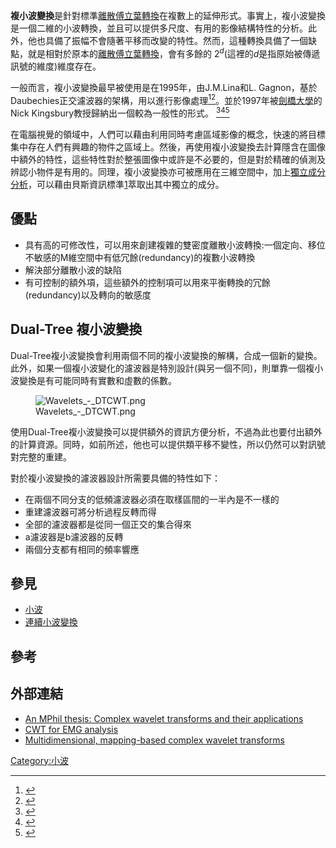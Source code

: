 {{Mergeto|複小波轉換}}
'''複小波變換'''是針對標準[[離散傅立葉轉換|離散傅立葉轉換]]在複數上的延伸形式。事實上，複小波變換是一個二維的小波轉換，並且可以提供多尺度、有用的影像結構特性的分析。此外，他也具備了振幅不會隨著平移而改變的特性。然而，這種轉換具備了一個缺點，就是相對於原本的[[離散傅立葉轉換|離散傅立葉轉換]]，會有多餘的 <math>2^d</math>(這裡的<math>d</math>是指原始被傳遞訊號的維度)維度存在。

一般而言，複小波變換最早被使用是在1995年，由J.M.Lina和L. Gagnon，基於Daubechies正交濾波器的架構，用以進行影像處理<ref>{{Cite journal|title=Image enhancement with symmetric Daubechies wavelets|author=|url=http://www.crim.ca/perso/langis.gagnon/articles/spie95.pdf|last=Lina|first=Jean-Marc|last2=Gagnon|first2=Langis|date=1995-01-01|journal=|issue=|doi=10.1117/12.217575|others=|year=|volume=2569|page=|pages=196–207|pmid=|access-date=2017-01-08|archive-url=https://web.archive.org/web/20160303175143/http://www.crim.ca/perso/langis.gagnon/articles/spie95.pdf|archive-date=2016-03-03|dead-url=yes}}</ref><ref>{{Cite journal|title=Image Processing with Complex Daubechies Wavelets|url=http://dx.doi.org/10.1023/A:1008274210946|last=Lina|first=Jean-Marc|date=1997-06-01|journal=J. Math. Imaging Vis.|issue=3|doi=10.1023/A:1008274210946|volume=7|pages=211–223|issn=0924-9907}}</ref>。並於1997年被[[劍橋大學|劍橋大學]]的Nick Kingsbury教授歸納出一個較為一般性的形式。 <ref>{{cite conference
|author = N. G. Kingsbury
|title = Image processing with complex wavelets
|booktitle = Phil. Trans. Royal Society London
|location = London
|url = http://citeseer.ist.psu.edu/kingsbury97image.html
|date = September 1999
|access-date = 2017-01-08
|archive-date = 2008-02-09
|archive-url = https://web.archive.org/web/20080209171001/http://citeseer.ist.psu.edu/kingsbury97image.html
|dead-url = no
}}</ref><ref>{{cite journal
|first = N G
|last = Kingsbury
|date = May 2001
|volume = 10
|issue = 3
|pages = 234–253
|journal = Journal of Applied and Computational Harmonic Analysis
|title = Complex wavelets for shift invariant analysis and filtering of signals
|url = http://www-sigproc.eng.cam.ac.uk/%7Engk/publications/ngk_ACHApap.pdf
|format = PDF
|doi = 10.1006/acha.2000.0343
|access-date = 2017-01-08
|archive-date = 2012-09-07
|archive-url = https://web.archive.org/web/20120907130716/http://www-sigproc.eng.cam.ac.uk/~ngk/publications/ngk_ACHApap.pdf
|dead-url = no
}}</ref><ref>{{cite journal
 |first        = Ivan W.
 |last         = Selesnick
 |author2      = Baraniuk, Richard G.
 |author3      = Kingsbury, Nick G.
 |title        = The Dual-Tree Complex Wavelet Transform
 |date         = November 2005
 |volume       = 22
 |issue        = 6
 |pages        = 123–151
 |journal      = IEEE Signal Processing Magazine
 |url          = http://www-sigproc.eng.cam.ac.uk/%7Engk/publications/ngk_SPmag_nov05.pdf
 |format       = PDF
 |doi          = 10.1109/MSP.2005.1550194
 |access-date  = 2017-01-08
 |archive-date = 2013-07-18
 |archive-url  = https://web.archive.org/web/20130718095300/http://www-sigproc.eng.cam.ac.uk/%7Engk/publications/ngk_SPmag_nov05.pdf
 |dead-url     = no
}}</ref>

在電腦視覺的領域中，人們可以藉由利用同時考慮區域影像的概念，快速的將目標集中存在人們有興趣的物件之區域上。然後，再使用複小波變換去計算隱含在圖像中額外的特性，這些特性對於整張圖像中或許是不必要的，但是對於精確的偵測及辨認小物件是有用的。同理，複小波變換亦可被應用在三維空間中，加上[[獨立成分分析|獨立成分分析]]，可以藉由貝斯資訊標準[http://www.springerlink.com/(t0ojvoayxrkdyk55vru2g245)/app/home/contribution.asp?referrer=parent&backto=issue,51,56;journal,180,3824;linkingpublicationresults,1:105633,1]{{Dead link|date=2020年1月 |bot=InternetArchiveBot |fix-attempted=yes }}萃取出其中獨立的成分。

== 優點 ==
* 具有高的可修改性，可以用來創建複雜的雙密度離散小波轉換:一個定向、移位不敏感的M維空間中有低冗餘(redundancy)的複數小波轉換
* 解決部分離散小波的缺陷
* 有可控制的額外項，這些額外的控制項可以用來平衡轉換的冗餘(redundancy)以及轉向的敏感度

== Dual-Tree 複小波變換 ==
Dual-Tree複小波變換會利用兩個不同的複小波變換的解構，合成一個新的變換。此外，如果一個複小波變化的濾波器是特別設計(與另一個不同)，則單靠一個複小波變換是有可能同時有實數和虛數的係數。

[[Image:Wavelets_-_DTCWT.png|frame]]

使用Dual-Tree複小波變換可以提供額外的資訊方便分析，不過為此也要付出額外的計算資源。同時，如前所述，他也可以提供類平移不變性，所以仍然可以對訊號對完整的重建。

對於複小波變換的濾波器設計所需要具備的特性如下：
* 在兩個不同分支的低頻濾波器必須在取樣區間的一半內是不一樣的
* 重建濾波器可將分析過程反轉而得
* 全部的濾波器都是從同一個正交的集合得來
* a濾波器是b濾波器的反轉
* 兩個分支都有相同的頻率響應

== 參見 ==
* [[小波|小波]]
* [[連續小波變換|連續小波變換]]

== 參考 ==
{{reflist}}

== 外部連結 ==
* [https://web.archive.org/web/20160303195941/http://www.wavelet.org/phpBB2/viewtopic.php?t=7584 An MPhil thesis: Complex wavelet transforms and their applications]
* [http://eprints.soton.ac.uk/11007/ CWT for EMG analysis]{{Wayback|url=http://eprints.soton.ac.uk/11007/ |date=20160304022852 }}
* [http://ieeexplore.ieee.org/xpl/freeabs_all.jsp?arnumber=1369333 Multidimensional, mapping-based complex wavelet transforms ]{{Wayback|url=http://ieeexplore.ieee.org/xpl/freeabs_all.jsp?arnumber=1369333 |date=20150122153809 }}


[[Category:小波|Category:小波]]
